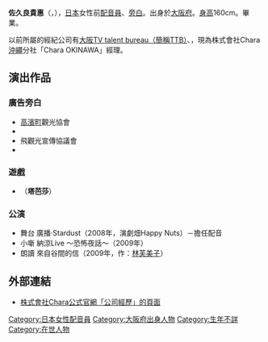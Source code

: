 {{unreferenced|time=2016-11-07T15:06:00+00:00}}
{{japanese|japanese=佐久良 貴恵|kana=さくら きえ|romaji=Sakura Kie}}
'''佐久良貴惠'''（{{lang-ja|佐久良 貴恵}}，{{bd||2月21日||}}），[[日本|日本]]女性前[[配音員|配音員]]、[[旁白|旁白]]。出身於[[大阪府|大阪府]]。[[身高|身高]]160cm。{{link-ja|Amusement Media綜合學院|アミューズメントメディア総合学院}}畢業。

以前所屬的經紀公司有[[大阪TV_talent_bureau|大阪TV talent bureau（簡稱TTB）]]、{{link-ja|Chara (演藝製作公司)|キャラ (芸能プロダクション)|株式會社Chara}}，現為株式會社Chara[[沖繩縣|沖繩]]分社「Chara OKINAWA」經理。

== 演出作品 ==
=== 廣告旁白 === 
* [[高濱町|高濱町]]觀光協會
* {{link-ja|Super Auto Box 京都Wonder City|オートバックスセブン}}
* 飛{{lang|ja|騨}}觀光宣傳協議會
* {{link-ja|FM滋賀|エフエム滋賀}}

=== 遊戲 ===
* {{link-ja|SNK VS. CAPCOM SVC CHAOS|SNK VS. CAPCOM SVC CHAOS}}（'''塔芭莎'''）

=== 公演 ===
* 舞台 廣播·Stardust（2008年，演劇畑Happy Nuts）－擔任配音
* 小噺 納涼Live ～恐怖夜話～（2009年）
* 朗讀 來自谷間的信（2009年，作：[[林芙美子|林芙美子]]）

== 外部連結 ==
* [http://chara.co.jp/company.php 株式會社Chara公式官網「公司經歷」的頁面] {{Wayback|url=http://chara.co.jp/company.php |date=20161010171414 }} {{ja icon}}

{{Voice-stub}}
{{DEFAULTSORT:Sakura Kie}}
[[Category:日本女性配音員|Category:日本女性配音員]]
[[Category:大阪府出身人物|Category:大阪府出身人物]]
[[Category:生年不詳|Category:生年不詳]]
[[Category:在世人物|Category:在世人物]]
